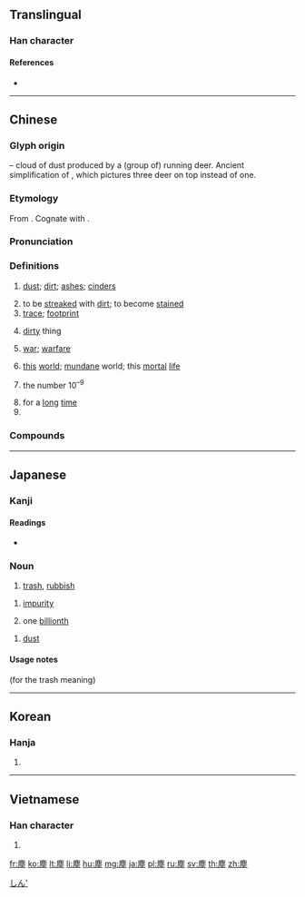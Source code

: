 {{also|尘}}
==Translingual==

===Han character===
{{Han char|rn=32|rad=土|as=11|sn=14|four=00214|canj=IPG|ids=⿸鹿土}}

====References====
* {{Han ref|kx=0236.380|dkj=05388|dj=0475.040|hdz=10482.030|uh=5875|ud=22645|bh=B9D0|bd=47568}}

----

==Chinese==
{{zh-forms|s=尘|alt=𪋻,𡔚}}

===Glyph origin===
{{Han etym}}
{{Han compound|鹿|土|ls=ic|t1=deer|t2=soil, dust}} – cloud of dust produced by a (group of) running deer. Ancient simplification of {{och-l|𪋻}}, which pictures three deer on top instead of one.

===Etymology===
From {{inh|zh|sit-pro|*r-dul ~ r-tul||dust}}. Cognate with {{cog|bo|རྡུལ||dust, particle}}.

===Pronunciation===
{{zh-pron
|m=chén
|c=can4
|h=pfs=chhṳ̀n
|md=dìng
|mn=qz,xm,zz:tîn/qz,xm,zz:thûn
|mn_note=thûn - vernacular; tîn - literary
|w=3zen
|mc=y
|oc=y
|cat=n,v,adv,pn
}}

===Definitions===
{{zh-hanzi}}

# [[dust]]; [[dirt]]; [[ashes]]; [[cinders]]
#: {{zh-x|吸塵器|vacuum cleaner}}
# to be [[streaked]] with [[dirt]]; to become [[stained]]
# [[trace]]; [[footprint]]
# {{lb|zh|figurative}} [[dirty]] thing
# {{lb|zh|figurative}} [[war]]; [[warfare]]
# {{lb|zh|Buddhism}} [[this]] [[world]]; [[mundane]] world; this [[mortal]] [[life]]
# {{lb|zh|Buddhism}} the number 10<sup>–9</sup>
# for a [[long]] [[time]]
# {{surname|lang=zh}}

===Compounds===
{{zh-der|吸塵器:vacuum cleaner|吸塵機:vacuum cleaner|灰塵:dust|紅塵|塵世|一塵|一塵不染|下塵|不塵俗|不染纖塵|僕僕風塵|光塵|六塵|出塵|前塵|前塵往事|原子落塵|同塵|吹影鏤塵|和光同塵|囂塵|四塵|埃塵|塵事|塵俗|塵儀|塵凡|塵剎|塵劫|塵務|塵勞|塵囂|塵土|塵垢|塵垢秕糠|塵埃|塵埃傳染|塵埃落定|塵塵|塵妄|塵寰|塵封|塵封網罥|塵念|塵捲風|塵汙|塵沙|塵爆|塵界|塵累|塵網|塵緣|塵肺症|塵芥|塵芥蟲|塵表|塵襟|塵間|塵露|塵飯塗羹|太空塵|奔走風塵|奔逸絕塵|宇宙塵|客塵|寒塵|幻塵|庾公塵|征塵|後塵|微塵|承塵|抗塵走俗|拂塵|拂塵酒|拜塵|拾塵|掃塵|揚塵|撒手塵寰|撣塵|播土揚塵|救風塵|星際塵埃|星際微塵|暖塵|望塵不及|望塵而拜|望塵莫及|東海揚塵|核塵|步人後塵|步後塵|步香塵|沙塵|洗塵|浮塵|浮塵子|清塵|清塵濁水|清雅絕塵|游塵|游戲塵寰|滄海微塵|滾滾紅塵|無塵室|無塵粉筆|煙塵|煤塵|煨塵|玉塵|甑塵釜魚|甚囂塵上|目無下塵|破甑生塵|礦塵|祛塵風|粉塵|紅塵客夢|紅塵萬丈|紫陌紅塵|絕世出塵|絕塵|絕塵拔俗|緇塵|纖塵不染|肺塵矽症|脫垢離塵|芳塵|落塵|落塵量|蒙塵|蛛網塵封|超塵出俗|超塵拔俗|超軼絕塵|超逸絕塵|車塵|車塵馬跡|輕塵弱草|輻射塵|輻射落塵|逸塵斷鞅|邊塵|鏤塵吹影|防塵|除塵|隨波逐塵|面塵|音塵|風塵|風塵三俠|風塵僕僕|風塵勞攘|風塵外物|風塵女子|風塵女郎|風塵惡俗|風塵知己|風塵碌碌|風塵荏苒|風塵表物|飄塵|飆塵|飛塵|驚塵|麴塵|黃塵|黃塵滾滾}}

----

==Japanese==

===Kanji===
{{ja-kanji|grade=|rs=土11}}

====Readings====
* {{ja-readings|goon=[[じん]] (jin)|kanon=[[ちん]] (chin)|kun=[[ちり]] (chiri), [[ごみ]] (gomi)}}
{{ja-kanjitab|ごみ|yomi=k}}
{{ja-kanjitab|じん|yomi=o}}
{{ja-kanjitab|ちり|yomi=k}}

===Noun===
{{ja-noun|ごみ|ゴミ}}

# [[trash]], [[rubbish]]

{{ja-noun|じん}}

# {{lb|ja|Buddhism|sort=しん'}} [[impurity]]
# one [[billionth]]

{{ja-noun|ちり}}

# [[dust]]

[[Category:Japanese numeral symbols|しん']]

====Usage notes====
(for the trash meaning) {{ja-uk|kana}}

----

==Korean==

===Hanja===
{{ko-hanja|hangeul=진|rv=jin|mr=chin}}

# {{defn|lang=ko|sort=土11}}

----

==Vietnamese==

===Han character===
{{vi-hantu|[[trần]], [[chần]]|rs=土11}}

# {{defn|lang=vi|sort=土11}}

[[fr:塵]]
[[ko:塵]]
[[lt:塵]]
[[li:塵]]
[[hu:塵]]
[[mg:塵]]
[[ja:塵]]
[[pl:塵]]
[[ru:塵]]
[[sv:塵]]
[[th:塵]]
[[zh:塵]]